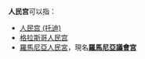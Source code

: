 '''人民宫'''可以指：

* [[人民宫_(托迪)|人民宫 (托迪)]]
* [[格拉斯哥人民宫|格拉斯哥人民宫]]
* [[羅馬尼亞人民宮|羅馬尼亞人民宮]]，現名'''[[羅馬尼亞議會宮|羅馬尼亞議會宮]]'''

{{disambig|cat=三字建筑物消歧义}}